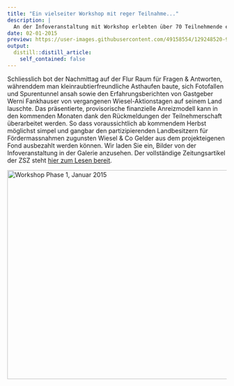 ```yaml
---
title: "Ein vielseiter Workshop mit reger Teilnahme..."
description: |
  An der Infoveranstaltung mit Workshop erlebten über 70 Teilnehmende eine sehr freundschaftliche und konstruktive Stimmung. Die Lokalität auf dem vielfältigen Hof der Familie Fankhauser schuf dazu eine ausgezeichnete Voraussetzung - und war an diesem Tag bis auf den letzten Platz gefüllt. Doch lebte die gute Atmosphäre auch von den informativen und humorvollen Referaten, der aktiven Zuhörerschaft, ihren unzähligen Tischgesprächen und nicht zuletzt den engagierten Podium-Teilnehmenden: "Diese reagierten zwar mit viel Goodwill auf das Projekt" schrieb die Zürichsee Zeitung am Montag, "...brachten aber auch Vorbehalte an".
date: 02-01-2015
preview: https://user-images.githubusercontent.com/49158554/129248520-948ddf7b-3cb4-409d-9641-670058850b43.jpg
output:
  distill::distill_article:
    self_contained: false
---
```


Schliesslich bot der Nachmittag auf der Flur Raum für Fragen & Antworten, währenddem man kleinraubtierfreundliche Asthaufen baute, sich Fotofallen und Spurentunnel ansah sowie den Erfahrungsberichten von Gastgeber Werni Fankhauser von vergangenen Wiesel-Aktionstagen auf seinem Land lauschte. Das präsentierte, provisorische finanzielle Anreizmodell kann in den kommenden Monaten dank den Rückmeldungen der Teilnehmerschaft überarbeitet werden. So dass voraussichtlich ab kommendem Herbst möglichst simpel und gangbar den partizipierenden Landbesitzern für Fördermassnahmen zugunsten Wiesel & Co Gelder aus dem projekteigenen Fond ausbezahlt werden können.
Wir laden Sie ein, Bilder von der Infoveranstaltung in der Galerie anzusehen. Der vollständige Zeitungsartikel der ZSZ steht [hier zum Lesen bereit](Zeitungsartikel_Workshop_mail.pdf).

<a data-flickr-embed="true" href="https://www.flickr.com/photos/193617721@N08/albums/72157719724560715" title="Workshop Phase 1, Januar 2015"><img src="https://live.staticflickr.com/65535/51374518354_78fc0b94a9.jpg" width="640" height="480" alt="Workshop Phase 1, Januar 2015"></a><script async src="//embedr.flickr.com/assets/client-code.js" charset="utf-8"></script>
